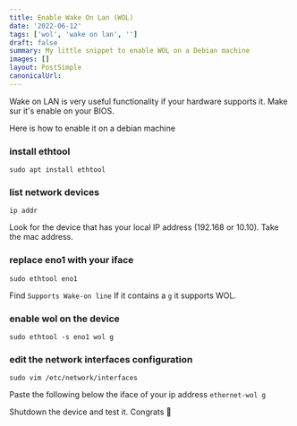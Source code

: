 ```yaml
---
title: Enable Wake On Lan (WOL)
date: '2022-06-12'
tags: ['wol', 'wake on lan', '']
draft: false
summary: My little snippet to enable WOL on a Debian machine
images: []
layout: PostSimple
canonicalUrl:
---
```


Wake on LAN is very useful functionality if your hardware supports it.
Make sur it's enable on your BIOS.

Here is how to enable it on a debian machine

### install ethtool

```
sudo apt install ethtool
```

### list network devices

```
ip addr
```

Look for the device that has your local IP address (192.168 or 10.10). Take the mac address.

### replace eno1 with your iface

```
sudo ethtool eno1
```

Find `Supports Wake-on line`
If it contains a `g` it supports WOL.

### enable wol on the device

```
sudo ethtool -s eno1 wol g
```

### edit the network interfaces configuration

```
sudo vim /etc/network/interfaces
```

Paste the following below the iface of your ip address
`ethernet-wol g`

Shutdown the device and test it. Congrats 🎉
